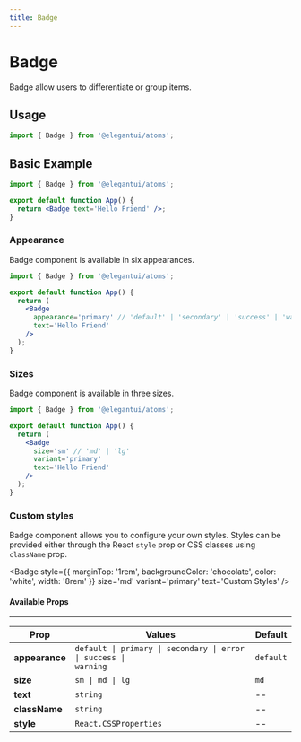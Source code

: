 ```yaml
---
title: Badge
---
```



# Badge

Badge allow users to differentiate or group items.

## Usage

```jsx
import { Badge } from '@elegantui/atoms';
```

## Basic Example

<div style={{ marginTop: '1rem', width: '8rem' }}>
  <Badge text='Hello Friend' />
</div>

```jsx
import { Badge } from '@elegantui/atoms';

export default function App() {
  return <Badge text='Hello Friend' />;
}
```

### Appearance

Badge component is available in six appearances.

<div
  style={{
    marginTop: '1rem',
    display: 'flex',
    alignItems: 'center',
    gap: '0.5rem',
    overflowX: 'auto'
  }}
>
  <Badge appearance='primary' text='Primary' />
  <Badge appearance='secondary' text='Secondary' />
  <Badge appearance='error' text='Error' />
  <Badge appearance='warning' text='Warning' />
  <Badge appearance='success' text='Success' />
  <Badge text='Default' />
</div>

```jsx
import { Badge } from '@elegantui/atoms';

export default function App() {
  return (
    <Badge
      appearance='primary' // 'default' | 'secondary' | 'success' | 'warning' | 'error'
      text='Hello Friend'
    />
  );
}
```

### Sizes

Badge component is available in three sizes.

<div
  style={{
    marginTop: '1rem',
    display: 'flex',
    alignItems: 'center',
    gap: '0.5rem',
    overflowX: 'auto'
  }}
>
  <Badge size='sm' variant='primary' text='Small' />
  <Badge size='md' variant='primary' text='Medium' />
  <Badge size='lg' variant='primary' text='Large' />
</div>

```jsx
import { Badge } from '@elegantui/atoms';

export default function App() {
  return (
    <Badge
      size='sm' // 'md' | 'lg'
      variant='primary'
      text='Hello Friend'
    />
  );
}
```

### Custom styles

Badge component allows you to configure your own styles. Styles can be provided either through the React `style` prop or CSS classes using `className` prop.

<Badge
  style={{
    marginTop: '1rem',
    backgroundColor: 'chocolate',
    color: 'white',
    width: '8rem'
  }}
  size='md'
  variant='primary'
  text='Custom Styles'
/>

#### Available Props

---

| **Prop**       | **Values**                                                                                      | **Default** |
| -------------- | ----------------------------------------------------------------------------------------------- | ----------- |
| **appearance** | <code>default &#124; primary &#124; secondary &#124; error &#124; success &#124; warning</code> | `default`   |
| **size**       | <code>sm &#124; md &#124; lg </code>                                                            | `md`        |
| **text**       | `string`                                                                                        | --          |
| **className**  | `string`                                                                                        | --          |
| **style**      | `React.CSSProperties`                                                                           | --          |
